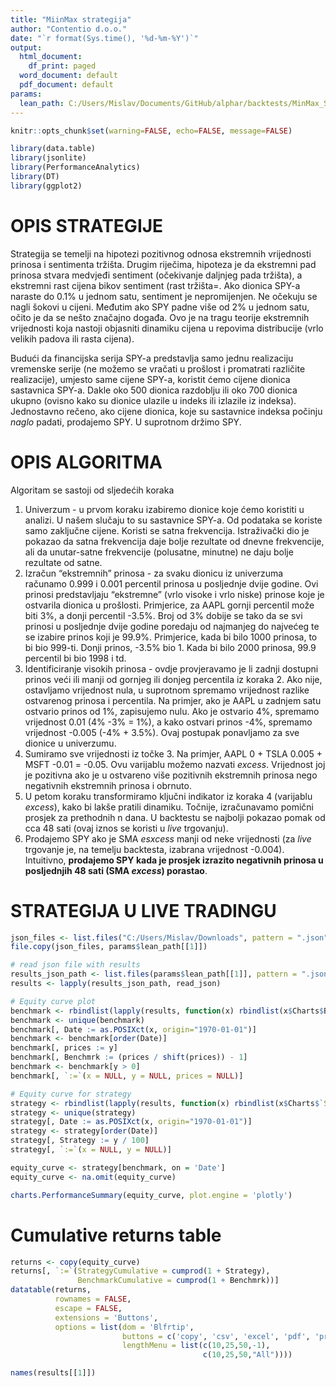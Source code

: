 ```yaml
---
title: "MiinMax strategija"
author: "Contentio d.o.o."
date: "`r format(Sys.time(), '%d-%m-%Y')`"
output:
  html_document:
    df_print: paged
  word_document: default
  pdf_document: default
params:
  lean_path: C:/Users/Mislav/Documents/GitHub/alphar/backtests/MinMax_SMA_48_004
---
```


```r

knitr::opts_chunk$set(warning=FALSE, echo=FALSE, message=FALSE)

library(data.table)
library(jsonlite)
library(PerformanceAnalytics)
library(DT)
library(ggplot2)
```

# OPIS STRATEGIJE

Strategija se temelji na hipotezi pozitivnog odnosa ekstremnih vrijednosti prinosa i sentimenta tržišta. Drugim riječima, hipoteza je da ekstremni pad prinosa stvara medvjeđi sentiment (očekivanje daljnjeg pada tržišta), a ekstremni rast cijena bikov sentiment (rast tržišta=. Ako dionica SPY-a naraste do 0.1% u jednom satu, sentiment je nepromijenjen. Ne očekuju se nagli šokovi u cijeni. Međutim ako SPY padne više od 2% u jednom satu, očito je da se nešto značajno događa. Ovo je na tragu teorije ekstremnih vrijednosti koja nastoji objasniti dinamiku cijena u repovima distribucije (vrlo velikih padova ili rasta cijena).

Budući da financijska serija SPY-a predstavlja samo jednu realizaciju vremenske serije (ne možemo se vračati u prošlost i promatrati različite realizacije), umjesto same cijene SPY-a, koristit ćemo cijene dionica sastavnica SPY-a. Dakle oko 500 dionica razdoblju ili oko 700 dionica ukupno (ovisno kako su dionice ulazile u indeks ili izlazile iz indeksa). Jednostavno rečeno, ako cijene dionica, koje su sastavnice indeksa počinju *naglo* padati, prodajemo SPY. U suprotnom držimo SPY.

# OPIS ALGORITMA 

Algoritam se sastoji od sljedećih koraka

1. Univerzum - u prvom koraku izabiremo dionice koje ćemo koristiti u analizi. U našem slučaju to su sastavnice SPY-a. Od podataka se koriste samo zaključne cijene. Koristi se satna frekvencija. Istraživački dio je pokazao da satna frekvencija daje bolje rezultate od dnevne frekvencije, ali da unutar-satne frekvencije (polusatne, minutne) ne daju bolje rezultate od satne.
2. Izračun "ekstremnih" prinosa - za svaku dionicu iz univerzuma računamo 0.999 i 0.001 percentil prinosa u posljednje dvije godine. Ovi prinosi predstavljaju "ekstremne" (vrlo visoke i vrlo niske) prinose koje je ostvarila dionica u prošlosti. Primjerice, za AAPL gornji percentil može biti 3%, a donji percentil -3.5%. Broj od 3% dobije se tako da se svi prinosi u posljednje dvije godine poredaju od najmanjeg do najvećeg te se izabire prinos koji je 99.9%. Primjerice, kada bi bilo 1000 prinosa, to bi bio 999-ti. Donji prinos, -3.5% bio 1. Kada bi bilo 2000 prinosa, 99.9 percentil bi bio 1998 i td.
3. Identificiranje visokih prinosa - ovdje provjeravamo je li zadnji dostupni prinos veći ili manji od gornjeg ili donjeg percentila iz koraka 2. Ako nije, ostavljamo vrijednost nula, u suprotnom spremamo vrijednost razlike ostvarenog prinosa i percentila. Na primjer, ako je AAPL u zadnjem satu ostvario prinos od 1%, zapisujemo nulu. Ako je ostvario 4%, spremamo vrijednost 0.01 (4% -3% = 1%), a kako ostvari prinos -4%, spremamo vrijednost -0.005 (-4% + 3.5%). Ovaj postupak ponavljamo za sve dionice u univerzumu.
4. Sumiramo sve vrijednosti iz točke 3. Na primjer, AAPL 0 + TSLA 0.005 + MSFT -0.01 = -0.05. Ovu varijablu možemo nazvati *excess*. Vrijednost joj je pozitivna ako je u ostvareno više pozitivnih ekstremnih prinosa nego negativnih ekstremnih prinosa i obrnuto.
5. U petom koraku transformiramo ključni indikator iz koraka 4 (varijablu *excess*), kako bi lakše pratili dinamiku. Točnije, izračunavamo pomični prosjek za prethodnih n dana. U backtestu se najbolji pokazao pomak od cca 48 sati (ovaj iznos se koristi u *live* trgovanju).
6. Prodajemo SPY ako je SMA *esxcess* manji od neke vrijednosti (za *live* trgovanje je, na temelju backtesta, izabrana vrijednost -0.004). Intuitivno, **prodajemo SPY kada je prosjek izrazito negativnih prinosa u posljednjih 48 sati (SMA *excess*) porastao**.

# STRATEGIJA U LIVE TRADINGU

```r
json_files <- list.files("C:/Users/Mislav/Downloads", pattern = ".json", full.names = TRUE)
file.copy(json_files, params$lean_path[[1]])

# read json file with results
results_json_path <- list.files(params$lean_path[[1]], pattern = ".json", full.names = TRUE)
results <- lapply(results_json_path, read_json)

# Equity curve plot
benchmark <- rbindlist(lapply(results, function(x) rbindlist(x$Charts$Benchmark$Series$Benchmark$Values)))
benchmark <- unique(benchmark)
benchmark[, Date := as.POSIXct(x, origin="1970-01-01")]
benchmark <- benchmark[order(Date)]
benchmark[, prices := y]
benchmark[, Benchmrk := (prices / shift(prices)) - 1]
benchmark <- benchmark[y > 0]
benchmark[, `:=`(x = NULL, y = NULL, prices = NULL)]

# Equity curve for strategy
strategy <- rbindlist(lapply(results, function(x) rbindlist(x$Charts$`Strategy Equity`$Series$`Daily Performance`$Values)))
strategy <- unique(strategy)
strategy[, Date := as.POSIXct(x, origin="1970-01-01")]
strategy <- strategy[order(Date)]
strategy[, Strategy := y / 100]
strategy[, `:=`(x = NULL, y = NULL)]

equity_curve <- strategy[benchmark, on = 'Date']
equity_curve <- na.omit(equity_curve)

charts.PerformanceSummary(equity_curve, plot.engine = 'plotly')

```

# Cumulative returns table

```r
returns <- copy(equity_curve)
returns[, `:=`(StrategyCumulative = cumprod(1 + Strategy),
               BenchmarkCumulative = cumprod(1 + Benchmrk))]
datatable(returns,
          rownames = FALSE,
          escape = FALSE,
          extensions = 'Buttons',
          options = list(dom = 'Blfrtip',
                         buttons = c('copy', 'csv', 'excel', 'pdf', 'print'),
                         lengthMenu = list(c(10,25,50,-1),
                                           c(10,25,50,"All"))))

```

```r
names(results[[1]])
```

